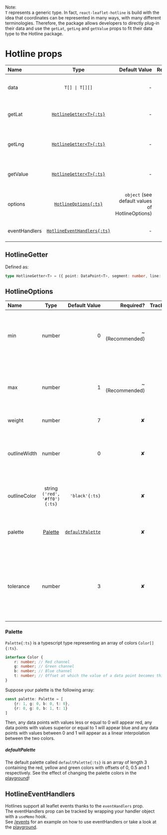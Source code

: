 
<span className='text-lg text-sky-400'>Note:</span><br />
`T` represents a generic type. In fact, `react-leaflet-hotline` is build with the idea that coordinates can be represented in many ways, with many 
different terminologies. Therefore, the package allows developers to directly plug-in their data and use the `getLat`, `getLng` and `getValue` props 
to fit their data type to the Hotline package. 

# Hotline props

| Name   | Type | Default Value | Required? | Description
| :----- | :----: | ----: | ----: | ----: |
| data    |  `T[] \| T[][]`   |   - | <span className='text-2xl text-green-500'>✔</span> | Array containing the line(s) coordinates |
| getLat | [`HotlineGetter<T>{:ts}`](#hotlinegetter) | - | <span className='text-2xl text-green-500'>✔</span> | Get latitude from a point of type `T` |
| getLng | [`HotlineGetter<T>{:ts}`](#hotlinegetter) | - | <span className='text-2xl text-green-500'>✔</span> | Get longitude from a point of type `T` |
| getValue | [`HotlineGetter<T>{:ts}`](#hotlinegetter) | - | <span className='text-2xl text-green-500'>✔</span> | Get value from a point of type `T` |
| options | [`HotlineOptions{:ts}`](#hotlineoptions) | `object` (see default values of HotlineOptions)  | <span className='text-2xl text-red-500'>✘</span> | Hotline options to modify lines appearance |
| eventHandlers | [`HotlineEventHandlers{:ts}`](#hotlineeventhandlers) | - | <span className='text-2xl text-red-500'>✘</span> | Hotline event handlers |

## HotlineGetter 

Defined as:
```ts
type HotlineGetter<T> = ({ point: DataPoint<T>, segment: number, line: number}) => number
```

## HotlineOptions

| Name   | Type | Default Value | Required? | Tracked? | Description
| :----- | :----: | ----: | ----: | ----: | ----: |
| min    |  number   |   0 | <span className='text-2xl font-bold text-orange-500'>&#126;</span> (Recommended) | <span className='text-2xl text-green-500'>✔</span> | Minimum value of your data, `min` will correspond to the color at t=0 on the palette  |
| max    |  number   |   1 | <span className='text-2xl font-bold text-orange-500'>&#126;</span> (Recommended) | <span className='text-2xl text-green-500'>✔</span> | Maximum value of your data, `max` will correspond to the color at t=1 on the palette  |
| weight    |  number   |   7 | <span className='text-2xl text-red-500'>✘</span> | <span className='text-2xl text-green-500'>✔</span> | Hotline thickness |
| outlineWidth    |  number   |   0 | <span className='text-2xl text-red-500'>✘</span> | <span className='text-2xl text-green-500'>✔</span> | Hotlines can be displayed with an outline, this parameter controls its thickness  |
| outlineColor    |  string `('red', '#ff0'){:ts}`   |   `'black'{:ts}` | <span className='text-2xl text-red-500'>✘</span> | <span className='text-2xl text-green-500'>✔</span> | Outline color if outlineWidth is set to a number > 0  |
| palette    | [Palette](#palette)  | [`defaultPalette`](#defaultpalette) | <span className='text-2xl text-red-500'>✘</span> | <span className='text-2xl text-green-500'>✔</span> | Colors used for calculating the gradients on the hotline |
| tolerance    |  number   |   3 | <span className='text-2xl text-red-500'>✘</span> | <span className='text-2xl text-green-500'>✔</span> | Thickness of the hotline for the events to trigger, you might want to change this if you changed the `weight` |

### Palette
`Palette{:ts}` is a typescript type representing an array of colors `Color[]{:ts}`. 
```ts
interface Color {
    r: number; // Red channel
    g: number; // Green channel
    b: number; // Blue channel
    t: number; // Offset at which the value of a data point becomes this exact color
}
```

Suppose your palette is the following array:
```ts
const palette: Palette = [
    {r: 1, g: 0, b: 0, t: 0},
    {r: 0, g: 0, b: 1, t: 1}
]
``` 
Then, any data points with values less or equal to 0 will appear red, any data points with values superior or equal to 1 will appear blue 
and any data points with values between 0 and 1 will appear as a linear interpolation between the two colors. 

##### defaultPalette
The default palette called `defaultPalette{:ts}` is an array of length 3 containing the red, yellow and green colors with offsets of 0, 0.5 and 1 respectively.
See the effect of changing the palette colors in the [playground](/playground)!



## HotlineEventHandlers
Hotlines support all leaflet events thanks to the `eventHandlers` prop.<br/>
The eventHandlers prop can be tracked by wrapping your handler object with a `useMemo` hook. <br />
See [/events](/events) for an example on how to use eventHandlers or take a look at the [playground](/playground).
